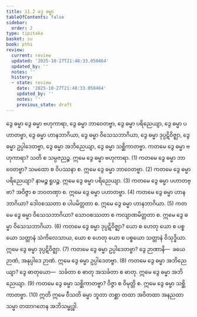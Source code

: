 ```yaml
---
title: 11.2 ဒွေ ဓမ္မာ
tableOfContents: false
sidebar:
  order: 2
type: tipitaka
basket: su
book: pthi
review:
  current: review
  updated: '2025-10-27T21:48:33.050464'
  updated_by: ''
  notes: ''
  history:
  - state: review
    date: '2025-10-27T21:48:33.050464'
    updated_by: ''
    notes: ''
    previous_state: draft
---
```



<ReviewStatus review={frontmatter.review} showDetails={true} />

<HypothesisAnnotation frontmatter={frontmatter} />

<DynamicBreadcrumb />

<Paragraph number="1147" type="center" book="pthi">
<Emphasis>ဒွေ ဓမ္မာ</Emphasis>
</Paragraph>

<Division number="352" book="pthi" e="ch" v="8" p="228">

<Paragraph number="1148" book="pthi">
ဒွေ ဓမ္မာ ဗဟုကာရာ, ဒွေ ဓမ္မာ ဘာဝေတဗ္ဗာ, ဒွေ ဓမ္မာ ပရိညေယျာ, ဒွေ ဓမ္မာ ပဟာတဗ္ဗာ, ဒွေ ဓမ္မာ ဟာနဘာဂိယာ, ဒွေ ဓမ္မာ ဝိသေသဘာဂိယာ, ဒွေ ဓမ္မာ ဒုပ္ပဋိဝိဇ္ဈာ, ဒွေ ဓမ္မာ ဥပ္ပါဒေတဗ္ဗာ, ဒွေ ဓမ္မာ အဘိညေယျာ, ဒွေ ဓမ္မာ သစ္ဆိကာတဗ္ဗာ.
</Paragraph>

<Paragraph number="1149" book="pthi">
ကတမေ ဒွေ ဓမ္မာ <Emphasis>ဗဟုကာရာ?</Emphasis> သတိ စ သမ္ပဇညဉ္စ. ဣမေ ဒွေ ဓမ္မာ ဗဟုကာရာ. (1)
</Paragraph>

<Paragraph number="1150" book="pthi">
ကတမေ ဒွေ ဓမ္မာ <Emphasis>ဘာဝေတဗ္ဗာ?</Emphasis> သမထော စ ဝိပဿနာ စ. ဣမေ ဒွေ ဓမ္မာ ဘာဝေတဗ္ဗာ. (2)
</Paragraph>

<Paragraph number="1151" book="pthi">
ကတမေ ဒွေ ဓမ္မာ <Emphasis>ပရိညေယျာ?</Emphasis> နာမဉ္စ ရူပဉ္စ. ဣမေ ဒွေ ဓမ္မာ ပရိညေယျာ. (3)
</Paragraph>

<Paragraph number="1152" book="pthi">
ကတမေ ဒွေ ဓမ္မာ <Emphasis>ပဟာတဗ္ဗာ?</Emphasis> အဝိဇ္ဇာ စ ဘဝတဏှာ စ. ဣမေ ဒွေ ဓမ္မာ ပဟာတဗ္ဗာ. (4)
</Paragraph>

<Paragraph number="1153" book="pthi">
ကတမေ ဒွေ ဓမ္မာ <Emphasis>ဟာနဘာဂိယာ?</Emphasis> ဒေါဝစဿတာ စ ပါပမိတ္တတာ စ. ဣမေ ဒွေ ဓမ္မာ ဟာနဘာဂိယာ. (5)
</Paragraph>

<Paragraph number="1154" book="pthi">
ကတမေ ဒွေ ဓမ္မာ <Emphasis>ဝိသေသဘာဂိယာ?</Emphasis> သောဝစဿတာ စ ကလျာဏမိတ္တတာ စ. ဣမေ ဒွေ ဓမ္မာ ဝိသေသဘာဂိယာ. (6)
</Paragraph>

<Paragraph number="1155" book="pthi">
ကတမေ ဒွေ ဓမ္မာ <Emphasis>ဒုပ္ပဋိဝိဇ္ဈာ?</Emphasis> ယော စ ဟေတု ယော စ ပစ္စယော သတ္တာနံ သံကိလေသာယ, ယော စ ဟေတု ယော စ ပစ္စယော သတ္တာနံ ဝိသုဒ္ဓိယာ. ဣမေ ဒွေ ဓမ္မာ ဒုပ္ပဋိဝိဇ္ဈာ. (7)
</Paragraph>

<Paragraph number="1156" book="pthi">
ကတမေ ဒွေ ဓမ္မာ <Emphasis>ဥပ္ပါဒေတဗ္ဗာ?</Emphasis> ဒွေ ဉာဏာနိ—  ခယေ ဉာဏံ, အနုပ္ပါဒေ ဉာဏံ. ဣမေ ဒွေ ဓမ္မာ ဥပ္ပါဒေတဗ္ဗာ. (8)
</Paragraph>

<Paragraph number="1157" book="pthi">
ကတမေ ဒွေ ဓမ္မာ <Emphasis>အဘိညေယျာ?</Emphasis> ဒွေ ဓာတုယော—  သင်္ခတာ စ ဓာတု အသင်္ခတာ စ ဓာတု. ဣမေ ဒွေ ဓမ္မာ အဘိညေယျာ. (9)
</Paragraph>

<Paragraph number="1158" book="pthi">
ကတမေ ဒွေ ဓမ္မာ <Emphasis>သစ္ဆိကာတဗ္ဗာ?</Emphasis> ဝိဇ္ဇာ စ ဝိမုတ္တိ စ. ဣမေ ဒွေ ဓမ္မာ သစ္ဆိကာတဗ္ဗာ. (10)
</Paragraph>

<Paragraph number="1159" book="pthi">
ဣတိ ဣမေ ဝီသတိ ဓမ္မာ ဘူတာ တစ္ဆာ တထာ အဝိတထာ အနညထာ သမ္မာ တထာဂတေန အဘိသမ္ဗုဒ္ဓါ.
</Paragraph>
</Division>